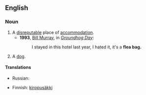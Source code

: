 ==English==

===Noun===
{{en-noun|sg=[[flea]] [[bag]]}}

# A [[disreputable]] place of [[accommodation]].  
#*'''1993''', [[w:Bill Murray|Bill Murray]], in ''[[w:Groundhog Day (film)|Groundhog Day]]'':
#*:I stayed in this hotel last year, I hated it, it's a '''flea bag.'''
# {{slang}} A [[dog]].

====Translations====
{{trans-top|disreputable place of accommodation}}
{{trans-mid}}
* Russian: {{t|ru|клоповник|m|tr=klopóvnik|sc=Cyrl}}
{{trans-bottom}}

{{trans-top|(slang) dog}}
* Finnish: [[kirppusäkki]]
{{trans-mid}}
{{trans-bottom}}
